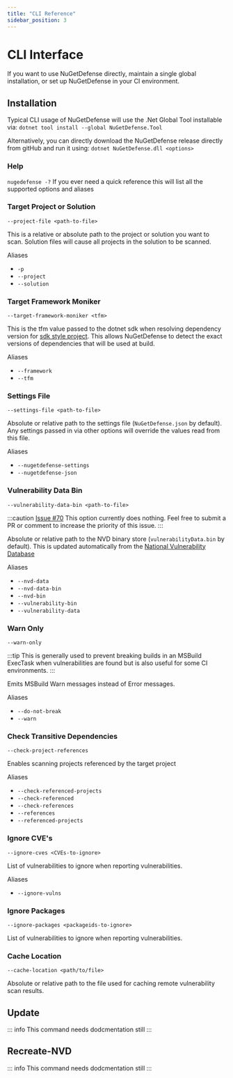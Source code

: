 ```yaml
---
title: "CLI Reference"
sidebar_position: 3
---
```


# CLI Interface
If you want to use NuGetDefense directly, maintain a single global installation, or set up NuGetDefense in your CI environment.

## Installation
Typical CLI usage of NuGetDefense will use the .Net Global Tool installable via:
`dotnet tool install --global NuGetDefense.Tool`

Alternatively, you can directly download the NuGetDefense release directly from gitHub and run it using:
`dotnet NuGetDefense.dll <options>`

### Help
`nugedefense -?`
If you ever need a quick reference this will list all the supported options and aliases

### Target Project or Solution
`--project-file <path-to-file>`

This is a relative or absolute path to the project or solution you want to scan. Solution files will cause all projects in the solution to be scanned.

Aliases
* `-p`
* `--project`
* `--solution`

### Target Framework Moniker
`--target-framework-moniker <tfm>`

This is the tfm value passed to the dotnet sdk when resolving dependency version for [sdk style project](https://docs.microsoft.com/en-us/dotnet/core/project-sdk/overview). This allows NuGetDefense to detect the exact versions of dependencies that will be used at build.

Aliases
* `--framework`
* `--tfm`

### Settings File
`--settings-file <path-to-file>`

Absolute or relative path to the settings file (`NuGetDefense.json` by default). Any settings passed in via other options will override the values read from this file.

Aliases
* `--nugetdefense-settings`
* `--nugetdefense-json`

### Vulnerability Data Bin
`--vulnerability-data-bin <path-to-file>`

:::caution
[Issue #70](https://github.com/digitalcoyote/NuGetDefense/issues/70)
This option currently does nothing. Feel free to submit a PR or comment to increase the priority of this issue.
:::

Absolute or relative path to the NVD binary store (`vulnerabilityData.bin` by default). This is updated automatically from the [National Vulnerability Database](https://nvd.nist.gov/)

Aliases
* `--nvd-data`
* `--nvd-data-bin`
* `--nvd-bin`
* `--vulnerability-bin`
* `--vulnerability-data`

### Warn Only
`--warn-only`

:::tip
This is generally used to prevent breaking builds in an MSBuild ExecTask when vulnerabilities are found but is also useful for some CI environments.
:::

Emits MSBuild Warn messages instead of Error messages.

Aliases
* `--do-not-break`
* `--warn`

### Check Transitive Dependencies
`--check-project-references`

Enables scanning projects referenced by the target project

Aliases
* `--check-referenced-projects`
* `--check-referenced`
* `--check-references`
* `--references`
* `--referenced-projects`

### Ignore CVE's
`--ignore-cves <CVEs-to-ignore>`

List of vulnerabilities to ignore when reporting vulnerabilities.

Aliases
* `--ignore-vulns`


### Ignore Packages
`--ignore-packages <packageids-to-ignore>`

List of vulnerabilities to ignore when reporting vulnerabilities.

### Cache Location
`--cache-location <path/to/file>`

Absolute or relative path to the file used for caching remote vulnerability scan results.

## Update
::: info
This command needs dodcmentation still
:::

## Recreate-NVD
::: info
This command needs dodcmentation still
:::